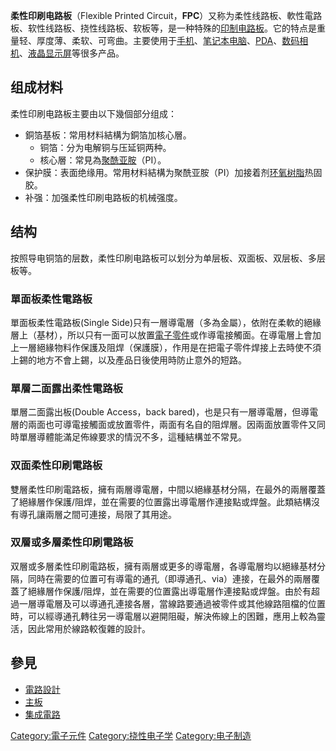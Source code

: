 {{noteTA
|1=zh-hk:軟性印刷電路板;zh-tw:軟性印刷電路板;zh-cn:柔性印刷电路板;
}}

'''柔性印刷电路板'''（Flexible Printed Circuit，'''FPC'''）又称为柔性线路板、軟性電路板、软性线路板、挠性线路板、软板等，是一种特殊的[[印制电路板|印制电路板]]。它的特点是重量轻、厚度薄、柔软、可弯曲。主要使用于[[手机|手机]]、[[笔记本电脑|笔记本电脑]]、[[PDA|PDA]]、[[数码相机|数码相机]]、[[液晶显示屏|液晶显示屏]]等很多产品。

==组成材料==
柔性印刷电路板主要由以下幾個部分组成：
* 銅箔基板：常用材料結構为銅箔加核心層。
** 铜箔：分为电解铜与压延铜两种。
** 核心層：常見為[[聚酰亚胺|聚酰亚胺]]（PI）。
* 保护膜：表面绝缘用。常用材料結構为聚酰亚胺（PI）加接着剂[[环氧树脂|环氧树脂]]热固胶。
* 补强：加强柔性印刷电路板的机械强度。

==结构==
按照导电铜箔的层数，柔性印刷电路板可以划分为单层板、双面板、双层板、多层板等。

===單面板柔性電路板===
單面板柔性電路板(Single Side)只有一層導電層（多為金屬），依附在柔軟的絕緣層上（基材），所以只有一面可以放置[[電子零件|電子零件]]或作導電接觸面。在導電層上會加上一層絕緣物料作保護及阻焊（保護膜），作用是在把電子零件焊接上去時使不須上錫的地方不會上錫，以及產品日後使用時防止意外的短路。

===單層二面露出柔性電路板===
單層二面露出板(Double Access，back bared)，也是只有一層導電層，但導電層的兩面也可導電接觸面或放置零件，兩面有名自的阻焊層。因兩面放置零件又同時單層導體能滿足佈線要求的情況不多，這種結構並不常見。

===双面柔性印刷電路板===
雙層柔性印刷電路板，擁有兩層導電層，中間以絕緣基材分隔，在最外的兩層覆蓋了絕緣層作保護/阻焊，並在需要的位置露出​​導電層作連接點或焊盤。此類結構沒有導孔讓兩層之間可連接，局限了其用途。

===双層或多層柔性印刷電路板===
双層或多層柔性印刷電路板，擁有兩層或更多的導電層，各導電層均以絕緣基材分隔，同時在需要的位置可有導電的通孔（即導通孔、via）連接，在最外的兩層覆蓋了絕緣層作保護/阻焊，並在需要的位置露出導電層作連接點或焊盤。由於有超過一層導電層及可以導通孔連接各層，當線路要通過被零件或其他線路阻檔的位置時，可以經導通孔轉往另一導電層以避開阻礙，解決佈線上的困難，應用上較為靈活，因此常用於線路較復雜的設計。

==參見==
*[[電路設計|電路設計]]
*[[主板|主板]]
*[[集成電路|集成電路]]

[[Category:電子元件|Category:電子元件]]
[[Category:挠性电子学|Category:挠性电子学]]
[[Category:电子制造|Category:电子制造]]

{{電學小作品}}
